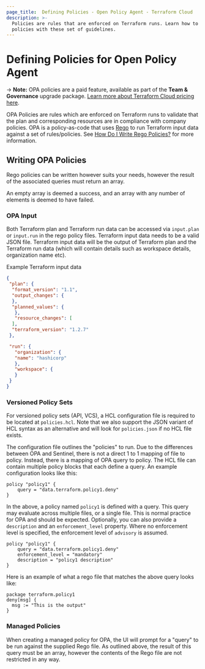 ```yaml
---
page_title:  Defining Policies - Open Policy Agent - Terraform Cloud
description: >-
  Policies are rules that are enforced on Terraform runs. Learn how to write
  policies with these set of guidelines.
---
```


# Defining Policies for Open Policy Agent

-> **Note:** OPA policies are a paid feature, available as part of the **Team & Governance** upgrade package. [Learn more about Terraform Cloud pricing here](https://www.hashicorp.com/products/terraform/pricing).

OPA Policies are rules which are enforced on Terraform runs to validate that the plan and corresponding resources are in compliance with company policies.
OPA is a policy-as-code that uses [Rego](https://www.openpolicyagent.org/docs/latest/policy-language/) to run Terraform input data against a set of rules/policies.
See [How Do I Write Rego Policies?](https://www.openpolicyagent.org/docs/v0.13.5/how-do-i-write-policies/) for more information.

## Writing OPA Policies

Rego policies can be written however suits your needs, however the result of the associated queries must return an array.

An empty array is deemed a success, and an array with any number of elements is deemed to have failed.

### OPA Input

Both Terraform plan and Terraform run data can be accessed via `input.plan` or `input.run` in the rego policy files.
Terraform input data needs to be a valid JSON file. Terraform input data will be the output of Terraform plan and the Terraform run data
(which will contain details such as workspace details, organization name etc).

Example Terraform input data

```json
{
 "plan": {
  "format_version": "1.1",
  "output_changes": {
  },
  "planned_values": {
   },
   "resource_changes": [
  ],
  "terraform_version": "1.2.7"
 },

 "run": {
   "organization": {
   "name": "hashicorp"
   },
   "workspace": {
   }
 }
}
```

### Versioned Policy Sets

For versioned policy sets (API, VCS), a HCL configuration file is required to be located at `policies.hcl`.
Note that we also support the JSON variant of HCL syntax as an alternative and will look for `policies.json` if no HCL file exists.

The configuration file outlines the "policies" to run. Due to the differences between OPA and Sentinel, there is not a direct 1 to 1
mapping of file to policy. Instead, there is a mapping of OPA query to policy.
The HCL file can contain multiple policy blocks that each define a query. An example configuration looks like this:

```hcl
policy "policy1" {
    query = "data.terraform.policy1.deny"
}
```

In the above, a policy named `policy1` is defined with a query.
This query may evaluate across multiple files, or a single file. This is normal practice for OPA and should be expected.
Optionally, you can also provide a `description` and an `enforcement_level` property. Where no enforcement level is specified,
the enforcement level of `advisory` is assumed.

```hcl
policy "policy1" {
    query = "data.terraform.policy1.deny"
    enforcement_level = "mandatory"
    description = "policy1 description"
}
```

Here is an example of what a rego file that matches the above query looks like:

```rego
package terraform.policy1
deny[msg] {
  msg := "This is the output"
}
```
### Managed Policies

When creating a managed policy for OPA, the UI will prompt for a "query" to be run against the supplied Rego file.
As outlined above, the result of this query must be an array, however the contents of the Rego file are not restricted in any way.
